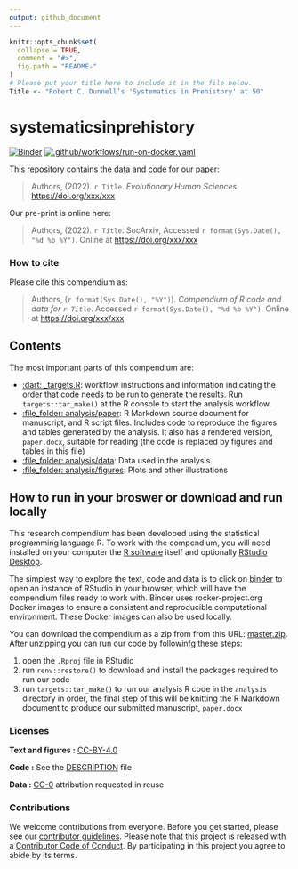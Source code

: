 ```yaml
---
output: github_document
---
```


<!-- README.md is generated from README.Rmd. Please edit that file -->

```r
knitr::opts_chunk$set(
  collapse = TRUE,
  comment = "#>",
  fig.path = "README-"
)
# Please put your title here to include it in the file below.
Title <- "Robert C. Dunnell’s 'Systematics in Prehistory' at 50"
```

# systematicsinprehistory

[![Binder](https://mybinder.org/badge_logo.svg)](https://mybinder.org/v2/gh/benmarwick/systematicsinprehistory/master?urlpath=rstudio)  [![.github/workflows/run-on-docker.yaml](https://github.com/benmarwick/systematicsinprehistory/actions/workflows/run-on-docker.yaml/badge.svg)](https://github.com/benmarwick/systematicsinprehistory/actions/workflows/run-on-docker.yaml)

This repository contains the data and code for our paper:

> Authors, (2022). `r Title`. _Evolutionary Human Sciences_  <https://doi.org/xxx/xxx>

Our pre-print is online here:

> Authors, (2022). `r Title`. SocArxiv, Accessed `r format(Sys.Date(), "%d %b %Y")`. Online at <https://doi.org/xxx/xxx>


### How to cite

Please cite this compendium as:

> Authors, (`r format(Sys.Date(), "%Y")`). _Compendium of R code and data for `r Title`_. Accessed `r format(Sys.Date(), "%d %b %Y")`. Online at <https://doi.org/xxx/xxx>

## Contents

The most important parts of this compendium are:

-   [:dart: \_targets.R](_targets.R): workflow instructions and
    information indicating the order that code needs to be run to
    generate the results. Run `targets::tar_make()` at the R console to
  start the analysis workflow.    
  - [:file\_folder: analysis/paper](/analysis/paper): R Markdown source document
    for manuscript, and R script files. Includes code to reproduce the figures and
    tables generated by the analysis. It also has a rendered version,
    `paper.docx`, suitable for reading (the code is replaced by figures
    and tables in this file)
  - [:file\_folder: analysis/data](/analysis/data): Data used in the analysis.
  - [:file\_folder: analysis/figures](/analysis/figures): Plots and other
    illustrations

## How to run in your broswer or download and run locally

This research compendium has been developed using the statistical programming
language R. To work with the compendium, you will need
installed on your computer the [R software](https://cloud.r-project.org/)
itself and optionally [RStudio Desktop](https://rstudio.com/products/rstudio/download/).

The simplest way to explore the text, code and data is to click on
[binder](https://mybinder.org/v2/gh/benmarwick/systematicsinprehistory/master?urlpath=rstudio)
to open an instance of RStudio in your browser, which will have the
compendium files ready to work with. Binder uses rocker-project.org
Docker images to ensure a consistent and reproducible computational
environment. These Docker images can also be used locally.

You can download the compendium as a zip from from this URL:
[master.zip](/archive/master.zip). After unzipping you can run our code by followinfg these steps:

1. open the `.Rproj` file in RStudio      
2. run `renv::restore()` to download and install the packages required to run our code     
3. run `targets::tar_make()` to run our analysis R code in the `analysis` directory in order, the final step of this will be 
 knitting the R Markdown document to produce our submitted manuscript, `paper.docx`   

### Licenses

**Text and figures :**  [CC-BY-4.0](http://creativecommons.org/licenses/by/4.0/)

**Code :** See the [DESCRIPTION](DESCRIPTION) file

**Data :** [CC-0](http://creativecommons.org/publicdomain/zero/1.0/) attribution requested in reuse

### Contributions

We welcome contributions from everyone. Before you get started, please see our [contributor guidelines](CONTRIBUTING.md). Please note that this project is released with a [Contributor Code of Conduct](CONDUCT.md). By participating in this project you agree to abide by its terms.

